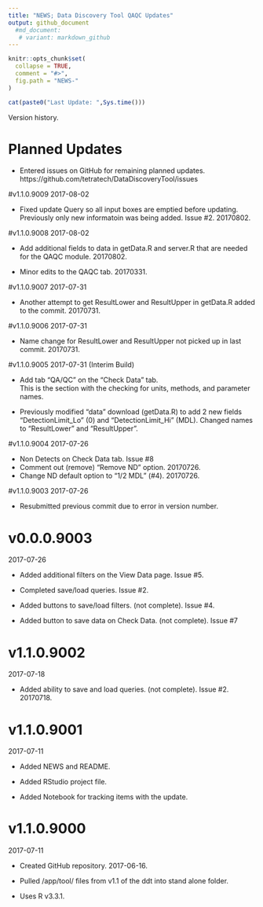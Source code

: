 ```yaml
---
title: "NEWS; Data Discovery Tool QAQC Updates"
output: github_document
  #md_document:
   # variant: markdown_github
---
```


<!-- NEWS.md is generated from NEWS.Rmd. Please edit that file -->

```r
knitr::opts_chunk$set(
  collapse = TRUE,
  comment = "#>",
  fig.path = "NEWS-"
)
```

```r
cat(paste0("Last Update: ",Sys.time()))
```

Version history.

# Planned Updates

* Entered issues on GitHub for remaining planned updates.
https://github.com/tetratech/DataDiscoveryTool/issues

#v1.1.0.9009
2017-08-02

* Fixed update Query so all input boxes are emptied before updating.  
Previously only new informatoin was being added.  Issue #2.  20170802.

#v1.1.0.9008
2017-08-02

* Add additional fields to data in getData.R and server.R that are needed for the QAQC module.  20170802.

* Minor edits to the QAQC tab.  20170331.

#v1.1.0.9007
2017-07-31

* Another attempt to get ResultLower and ResultUpper in getData.R added to the commit.  20170731.

#v1.1.0.9006
2017-07-31

* Name change for ResultLower and ResultUpper not picked up in last commit.  20170731. 

#v1.1.0.9005
2017-07-31 (Interim Build)

* Add tab "QA/QC" on the "Check Data" tab.  
This is the section with the checking for units, methods, and parameter names.

* Previously modified "data" download (getData.R) to add 2 new fields "DetectionLimit_Lo" (0) and "DetectionLimit_Hi" (MDL).  Changed names to "ResultLower" and "ResultUpper".

#v1.1.0.9004
2017-07-26

* Non Detects on Check Data tab.  Issue #8
+ Comment out (remove) "Remove ND" option.  20170726.
+ Change ND default option to "1/2 MDL" (#4).  20170726.

#v1.1.0.9003
2017-07-26

* Resubmitted previous commit due to error in version number.

# v0.0.0.9003
2017-07-26

* Added additional filters on the View Data page.  Issue #5.

* Completed save/load queries.  Issue #2.

* Added buttons to save/load filters.  (not complete).  Issue #4.

* Added button to save data on Check Data.  (not complete). Issue #7

# v1.1.0.9002
2017-07-18

* Added ability to save and load queries.  (not complete).  Issue #2.  20170718.

# v1.1.0.9001
2017-07-11

* Added NEWS and README.

* Added RStudio project file.

* Added Notebook for tracking items with the update.

# v1.1.0.9000
2017-07-11

* Created GitHub repository.  2017-06-16.

* Pulled /app/tool/ files from v1.1 of the ddt into stand alone folder.

* Uses R v3.3.1.
